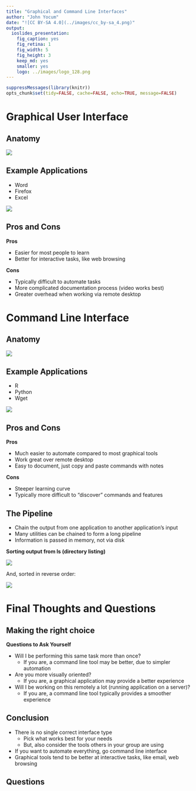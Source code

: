 ```yaml
---
title: "Graphical and Command Line Interfaces"
author: "John Yocum"
date: "![CC BY-SA 4.0](../images/cc_by-sa_4.png)"
output:
  ioslides_presentation:
    fig_caption: yes
    fig_retina: 1
    fig_width: 5
    fig_height: 3
    keep_md: yes
    smaller: yes
    logo: ../images/logo_128.png
---
```


```r
suppressMessages(library(knitr))
opts_chunk$set(tidy=FALSE, cache=FALSE, echo=TRUE, message=FALSE)
```

# Graphical User Interface

## Anatomy

![](images/Graphical_Command_Line_GUI_Example.png)

## Example Applications

- Word
- Firefox
- Excel

![](images/Graphical_Command_Line_Excel.png)

## Pros and Cons

**Pros**

- Easier for most people to learn
- Better for interactive tasks, like web browsing

**Cons**

- Typically difficult to automate tasks
- More complicated documentation process (video works best)
- Greater overhead when working via remote desktop

# Command Line Interface

## Anatomy

![](images/Graphical_Command_Line_CMD_Example.png)

## Example Applications

- R
- Python
- Wget

![](images/Graphical_Command_Line_Git.png)

## Pros and Cons

**Pros**

- Much easier to automate compared to most graphical tools
- Work great over remote desktop
- Easy to document, just copy and paste commands with notes

**Cons**

- Steeper learning curve
- Typically more difficult to "discover" commands and features

## The Pipeline

- Chain the output from one application to another application's input
- Many utilities can be chained to form a long pipeline
- Information is passed in memory, not via disk

**Sorting output from ls (directory listing)**

![](images/Graphical_Command_Line_Pipeline_ls.png)

And, sorted in reverse order:

![](images/Graphical_Command_Line_Pipeline_sort.png)

# Final Thoughts and Questions

## Making the right choice

**Questions to Ask Yourself**

- Will I be performing this same task more than once?
    - If you are, a command line tool may be better, due to simpler automation
- Are you more visually oriented?
    - If you are, a graphical application may provide a better experience
- Will I be working on this remotely a lot (running application on a server)?
    - If you are, a command line tool typically provides a smoother experience

## Conclusion

- There is no single correct interface type
    - Pick what works best for your needs
    - But, also consider the tools others in your group are using
- If you want to automate everything, go command line interface
- Graphical tools tend to be better at interactive tasks, like email, web browsing

## Questions
